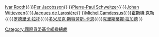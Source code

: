 {{Navbox
|state      = {{{State|collapsed}}}
|name       = 國際貨幣基金組織總裁
|title      = [[國際貨幣基金組織]]總裁
|list1      = [[:en:Camille Gutt|Camille Gutt]]{{·}}[[:en:Ivar Rooth|Ivar Rooth]]{{·}}[[:en:Per Jacobsson|Per Jacobsson]]{{·}}[[:en:Pierre-Paul Schweitzer|Pierre-Paul Schweitzer]]{{·}}[[:en:Johan Witteveen|Johan Witteveen]]{{·}}[[:en:Jacques de Larosière|Jacques de Larosière]]{{·}}[[:en:Michel Camdessus|Michel Camdessus]]{{·}}[[霍斯特·克勒]]{{·}}[[罗德里戈·拉托]]{{·}}[[多米尼克·斯特劳斯-卡恩]]{{·}}[[克里斯蒂娜·拉加德]]
}}
<noinclude>

[[Category:國際貨幣基金組織總裁]]